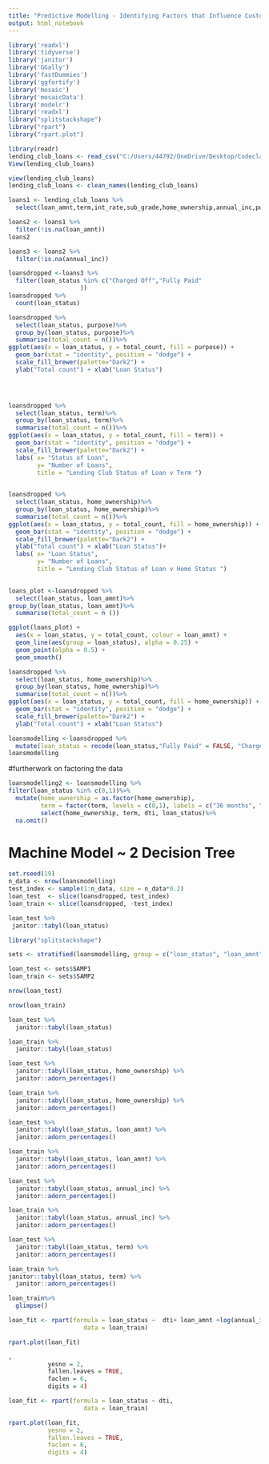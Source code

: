 ```yaml
---
title: "Predictive Modelling - Identifying Factors that Influence Customers Defaulting on Loans"
output: html_notebook
---
```


```r

library('readxl')
library('tidyverse')
library('janitor')
library('GGally')
library('fastDummies')
library('ggfortify')
library('mosaic')
library('mosaicData')
library('modelr')
library('readxl')
library("splitstackshape")
library("rpart")
library("rpart.plot")
```


```r
library(readr)
lending_club_loans <- read_csv("C:/Users/44792/OneDrive/Desktop/Codeclan 2022/final_project_loan_default_predictor/data/lending_club_loans.csv")
View(lending_club_loans)
```
```r
view(lending_club_loans)
lending_club_loans <- clean_names(lending_club_loans)

```

```r
loans1 <- lending_club_loans %>%
  select(loan_amnt,term,int_rate,sub_grade,home_ownership,annual_inc,purpose, loan_status,emp_length, dti)
```
```r
loans2 <- loans1 %>%
  filter(!is.na(loan_amnt))
loans2

loans3 <- loans2 %>%
  filter(!is.na(annual_inc))
```

```r
loansdropped <-loans3 %>%
  filter(loan_status %in% c("Charged Off","Fully Paid"
                    ))
loansdropped %>%
  count(loan_status)
```
```r
loansdropped %>%
  select(loan_status, purpose)%>%
  group_by(loan_status, purpose)%>%
  summarise(total_count = n())%>%
ggplot(aes(x = loan_status, y = total_count, fill = purpose)) + 
  geom_bar(stat = "identity", position = "dodge") + 
  scale_fill_brewer(palette="Dark2") + 
  ylab("Total count") + xlab("Loan Status")
  




```


```r
loansdropped %>%
  select(loan_status, term)%>%
  group_by(loan_status, term)%>%
  summarise(total_count = n())%>%
ggplot(aes(x = loan_status, y = total_count, fill = term)) + 
  geom_bar(stat = "identity", position = "dodge") + 
  scale_fill_brewer(palette="Dark2") +
  labs( x= "Status of Loan",
        y= "Number of Loans",
        title = "Lending Club Status of Loan v Term ")
  
```

```r
loansdropped %>%
  select(loan_status, home_ownership)%>%
  group_by(loan_status, home_ownership)%>%
  summarise(total_count = n())%>%
ggplot(aes(x = loan_status, y = total_count, fill = home_ownership)) + 
  geom_bar(stat = "identity", position = "dodge") + 
  scale_fill_brewer(palette="Dark2") + 
  ylab("Total count") + xlab("Loan Status")+
  labs( x= "Loan Status",
        y= "Number of Loans",
        title = "Lending Club Status of Loan v Home Status ")
  
```


```r
loans_plot <-loansdropped %>%
  select(loan_status, loan_amnt)%>%
group_by(loan_status, loan_amnt)%>%
  summarise(total_count = n ())

ggplot(loans_plot) + 
  aes(x = loan_status, y = total_count, colour = loan_amnt) +
  geom_line(aes(group = loan_status), alpha = 0.25) +
  geom_point(alpha = 0.5) +
  geom_smooth()
```





```r
loansdropped %>%
  select(loan_status, home_ownership)%>%
  group_by(loan_status, home_ownership)%>%
  summarise(total_count = n())%>%
ggplot(aes(x = loan_status, y = total_count, fill = home_ownership)) + 
  geom_bar(stat = "identity", position = "dodge") + 
  scale_fill_brewer(palette="Dark2") + 
  ylab("Total count") + xlab("Loan Status")
```








```r
loansmodelling <-loansdropped %>%
  mutate(loan_status = recode(loan_status,"Fully Paid" = FALSE, "Charged Off" = TRUE)) 
loansmodelling
```

#furtherwork on factoring the data

```r
loansmodelling2 <- loansmodelling %>%
filter(loan_status %in% c(0,1))%>%
  mutate(home_ownership = as.factor(home_ownership),
         term = factor(term, levels = c(0,1), labels = c("36 months", "60 months")))%>%
         select(home_ownership, term, dti, loan_status)%>%
  na.omit()
```



#   Machine Model ~ 2 Decision Tree


```r
set.rseed(19)
n_data <- nrow(loansmodelling)
test_index <- sample(1:n_data, size = n_data*0.2)
loan_test  <- slice(loansdropped, test_index)
loan_train <- slice(loansdropped, -test_index)
```

```r
loan_test %>%
 janitor::tabyl(loan_status)
```



```r
library("splitstackshape")

sets <- stratified(loansmodelling, group = c("loan_status", "loan_amnt", "term", "home_ownership"), bothSets = TRUE, size = 0.2)

loan_test <- sets$SAMP1
loan_train <- sets$SAMP2

nrow(loan_test)
```
```r
nrow(loan_train)
```
```r
loan_test %>%
  janitor::tabyl(loan_status)
```

```r
loan_train %>%
  janitor::tabyl(loan_status)
```

```r
loan_test %>%
  janitor::tabyl(loan_status, home_ownership) %>%
  janitor::adorn_percentages()
```


```r
loan_train %>%
  janitor::tabyl(loan_status, home_ownership) %>%
  janitor::adorn_percentages()
```

```r
loan_test %>%
  janitor::tabyl(loan_status, loan_amnt) %>%
  janitor::adorn_percentages()
```


```r
loan_train %>%
  janitor::tabyl(loan_status, loan_amnt) %>%
  janitor::adorn_percentages()
```

```r
loan_test %>%
  janitor::tabyl(loan_status, annual_inc) %>%
  janitor::adorn_percentages()
```

```r
loan_train %>%
  janitor::tabyl(loan_status, annual_inc) %>%
  janitor::adorn_percentages()
```


```r
loan_test %>%
  janitor::tabyl(loan_status, term) %>%
  janitor::adorn_percentages()
```

```r
loan_train %>%
janitor::tabyl(loan_status, term) %>%
  janitor::adorn_percentages()  
```

```r
loan_train%>%
  glimpse()
```



```r
loan_fit <- rpart(formula = loan_status ~  dti+ loan_amnt +log(annual_inc), 
                     data = loan_train)

rpart.plot(loan_fit)

,
           yesno = 2,
           fallen.leaves = TRUE,
           faclen = 6,
           digits = 4)
```


```r
loan_fit <- rpart(formula = loan_status ~ dti, 
                     data = loan_train)

rpart.plot(loan_fit,
           yesno = 2,
           fallen.leaves = TRUE,
           faclen = 6,
           digits = 4)
```

            










